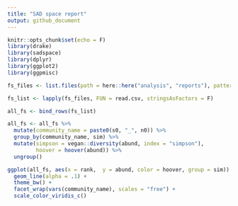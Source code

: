 ```yaml
---
title: "SAD space report"
output: github_document
---
```


```r
knitr::opts_chunk$set(echo = F)
library(drake)
library(sadspace)
library(dplyr)
library(ggplot2)
library(ggpmisc)
```

```r

fs_files <- list.files(path = here::here("analysis", "reports"), pattern = "fs_")

fs_list <- lapply(fs_files, FUN = read.csv, stringsAsFactors = F)

all_fs <- bind_rows(fs_list)
```

```r

all_fs <- all_fs %>%
  mutate(community_name = paste0(s0, "_", n0)) %>%
  group_by(community_name, sim) %>%
  mutate(simpson = vegan::diversity(abund, index = "simpson"),
         hoover = hoover(abund)) %>%
  ungroup()

ggplot(all_fs, aes(x = rank,  y = abund, color = hoover, group = sim)) +
  geom_line(alpha = .1) +
  theme_bw() +
  facet_wrap(vars(community_name), scales = "free") + 
  scale_color_viridis_c()

```
